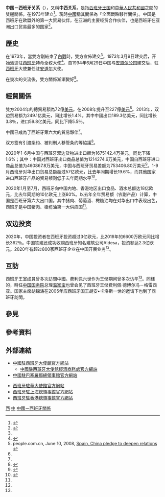 {{not|中華民國與西班牙關係}}
{{China means|PRC}}

{{Infobox Bilateral relations|中國－西班牙|People's Republic of China|Spain|map=China Spain Locator.png|envoytitle1=[[中國駐西班牙大使列表|大使]]|envoy1=[[吴海涛_(外交官)|吴海涛]]|envoytitle2=[[西班牙駐華大使列表|大使]]|envoy2=[[拉法埃尔·德斯卡亚|拉法埃尔·德斯卡亚]]<ref>{{cite web |title = 驻华大使到任顺序及递交国书日期 |url = https://www.mfa.gov.cn/web/lbfw_673061/fgzl_673083/202201/t20220114_10495616.shtml |publisher = 中华人民共和国外交部 |access-date = 2022-05-21 |archive-date = 2022-02-15 |archive-url = https://web.archive.org/web/20220215180551/https://www.mfa.gov.cn/web/lbfw_673061/fgzl_673083/202201/t20220114_10495616.shtml }}</ref>|mission1=[[中國駐西班牙大使館|中國駐西班牙大使館]]|mission2={{Link-es|西班牙駐華大使館|Embajada de España en China}}}}

'''中国－西班牙关系'''（{{lang-es|Relaciones entre la China y España}}），又稱'''中西关系'''，是指[[西班牙|西班牙王国]]和[[中華人民共和國|中華人民共和國]]之間的雙邊關係，在1973年建立<ref name="xh">{{Cite web |url=http://news.xinhuanet.com/english/2009-01/30/content_10738354.htm |title=China-Spain relations see steady growth |accessdate=2014-07-06 |archive-date=2012-11-06 |archive-url=https://web.archive.org/web/20121106151421/http://news.xinhuanet.com/english/2009-01/30/content_10738354.htm |dead-url=no }}</ref>。現時[[中國|中國]]稱其關係為「全面戰略夥伴關係」。中国是西班牙在欧盟外的第一大贸易伙伴，在亚洲的主要经贸合作伙伴，也是西班牙在亚洲出口贸易最多的国家<ref name=":1">{{Cite web|title=2020年中国对西班牙投资增幅达362%！|url=http://www.swyimin.com/newsList/2/c/875|access-date=2021-06-20|work=www.swyimin.com|archive-date=2021-06-24|archive-url=https://web.archive.org/web/20210624201131/http://www.swyimin.com/newsList/2/c/875}}</ref>。

== 歷史 ==
在1973年，當雙方剛結束了[[內戰|內戰]]時，雙方宣佈建交<ref name="xh"/>。1973年3月9日建交后，开始派遣驻[[西班牙|西班牙]]特命全权大使<ref>{{cite web|url=http://www.mfa.gov.cn/chn/pds/ziliao/wjrw/2167/2172/t9262.htm|title=驻西班牙王国历任大使|publisher=中华人民共和国外交部|access-date=2014-07-06|archive-date=2022-05-13|archive-url=https://web.archive.org/web/20220513134337/http://www.mfa.gov.cn/chn/pds/ziliao/wjrw/2167/2172/t9262.htm}}</ref>。自1994年6月29日中国与[[安道尔公国|安道尔公国]]建交后，驻[[西班牙|西班牙]]大使兼任驻[[安道尔|安道尔]]大使。

在幾次的交流後，雙方關係漸漸變好<ref>people.com.cn, June 10, 2008, [http://english.people.com.cn/90001/90776/90883/6426839.html Spain, China pledge to deepen relations] {{Wayback|url=http://english.people.com.cn/90001/90776/90883/6426839.html |date=20140714114259 }}</ref>。

== 經貿關係 ==
雙方2004年的總貿易額為72億[[美元|美元]]，在2008年提升至227億[[美元|美元]]<ref name="xh"/>。2013年，双边贸易额为249.1亿美元，同比增长1.4%。其中中國出口189.3亿美元，同比增长3.8％，进口59.8亿美元，同比下降5.5％。

中國已成為了西班牙第六大的貿易夥伴<ref name="xh"/>。

双方签有引渡条约、被判刑人移管条约等協議<ref name="cn">{{Cite web |url=http://wcm.fmprc.gov.cn/pub/chn/gxh/cgb/zcgmzysx/oz/1206_41/1206x1/t7362.htm |title=中国同西班牙的关系 |accessdate=2014-07-06 |archive-date=2014-07-14 |archive-url=https://web.archive.org/web/20140714123906/http://wcm.fmprc.gov.cn/pub/chn/gxh/cgb/zcgmzysx/oz/1206_41/1206x1/t7362.htm |dead-url=no }}</ref>。

2020年1-6月中国与西班牙双边货物进出口额为1675142.4万美元，同比下降1.6%；其中：中国对西班牙出口商品总值为1214274.6万美元，中国自西班牙进口商品总值为460867.8万美元，中国与西班牙贸易差额为753406.80万美元<ref>{{Cite web|title=2020年1-6月中国与西班牙双边贸易额及贸易差额统计_贸易数据频道-华经情报网|url=https://www.huaon.com/channel/tradedata/638184.html|access-date=2021-06-20|work=www.huaon.com|archive-date=2021-06-27|archive-url=https://web.archive.org/web/20210627224337/https://www.huaon.com/channel/tradedata/638184.html}}</ref>。1-9月西班牙对华出口贸易总额超过57亿欧元，比去年同期增长19.6%，而其他国家进口西班牙产品的贸易额则低于去年同期水平<ref name=":0">{{Cite web|title=2020年西班牙对华出口贸易大增 - 中国贸促会|url=http://www.ccpit.org/Contents/Channel_3938/2020/1209/1313522/content_1313522.htm|access-date=2021-06-20|work=www.ccpit.org|archive-date=2021-06-24|archive-url=https://web.archive.org/web/20210624203048/http://www.ccpit.org/Contents/Channel_3938/2020/1209/1313522/content_1313522.htm}}</ref>。

2020年1月至7月，西班牙向中国内地、香港地区出口食品、酒水总额达18亿欧元，比去年同期的10亿欧元上涨80%。以去年全年贸易额（农副产品）计算，中国是西班牙第六大出口国，其中猪肉、葡萄酒、橄榄油均在对华出口中表现出色，西班牙是中国猪肉、橄榄油第一大供应国<ref name=":1" />。

== 双边投资 ==
2020年，中国投资者在西班牙投资超过3亿欧元，比2019年的6600万欧元同比增长362％。中国铁建还成功收购西班牙知名建筑公司Aldesa，投资额达2.3亿欧元。2020年有超过800家西班牙企业在中国开展业务<ref name=":1" />。

== 互訪 ==
西班牙王室成員曾多次訪問中國。费利佩六世作为王储期间曾多次访华<ref name="cn"/>。同樣的，時任[[中国国务院|中国国务院]]总理[[温家宝|温家宝]]也曾会见了西班牙王储费利佩·德博尔冯－格雷西亚。国家主席胡锦涛在2005年应西班牙国王胡安•卡洛斯一世的邀请下也到了西班牙訪問。
{{cquote|西班牙拥有悠久的历史和灿烂的文化，西班牙人民为人类文明进步作出了杰出贡献。中西两国人民的友好交往源远流长。建交32年来，两国政治关系不断巩固，经贸合作成果丰硕，各领域交流合作日益加强。中国高度重视发展同西班牙的关系，愿进一步深化双边互利合作，更好地造福两国人民。|国家主席[[胡锦涛|胡锦涛]]<ref>[http://es.chineseembassy.org/chn/zxgx/t222486.htm] {{Wayback|url=http://es.chineseembassy.org/chn/zxgx/t222486.htm |date=20140714191052 }}胡锦涛抵达马德里对西班牙进行国事访问</ref>}}
== 參見 ==
{{Portal box|國際關係|中國|中華人民共和國|西班牙|歐洲}}
== 參考資料 ==
{{Reflist}}
== 外部連結 ==
{{col-begin}}
{{col-break}}
* [http://es.china-embassy.gov.cn/chn/ 中國駐西班牙大使館官方網站]{{zh-hans icon}}{{es icon}}
** [http://es.mofcom.gov.cn/ 中國駐西班牙大使館經濟商務處官方網站] {{Wayback|url=http://es.mofcom.gov.cn/ |date=20170705071452 }}{{zh-hans icon}}
* [http://barcelona.china-consulate.gov.cn/chn/ 中國駐巴塞羅那總領事館官方網站] {{Wayback|url=http://barcelona.china-consulate.gov.cn/chn/ |date=20220503001520 }}{{zh-hans icon}}{{es icon}}
{{col-break}}
* [http://www.exteriores.gob.es/Embajadas/PEKIN/zh/Paginas/inicio.aspx 西班牙駐華大使館官方網站]{{Wayback|url=http://www.exteriores.gob.es/Embajadas/PEKIN/zh/Paginas/inicio.aspx |date=20150513194914 }}{{zh-hans icon}}{{es icon}}
* [http://www.exteriores.gob.es/Consulados/SHANGHAI/en/Pages/inicio.aspx 西班牙駐上海總領事館官方網站]{{Wayback|url=http://www.exteriores.gob.es/Consulados/SHANGHAI/en/Pages/inicio.aspx |date=20150717071147 }}{{en icon}}{{es icon}}
* [http://www.exteriores.gob.es/Consulados/HONGKONG/hc/Pages/inicio.aspx 西班牙駐香港總領事館官方網站]{{Wayback|url=http://www.exteriores.gob.es/Consulados/HONGKONG/hc/Pages/inicio.aspx |date=20150815171340 }}{{zh-hant icon}}{{en icon}}{{es icon}}
{{col-end}}
{{中华人民共和国外交}}
{{西班牙外交}}

[[Category:中歐關係|西]]
[[Category:西班牙雙邊關係|中]]
[[Category:中國－西班牙關係|]]